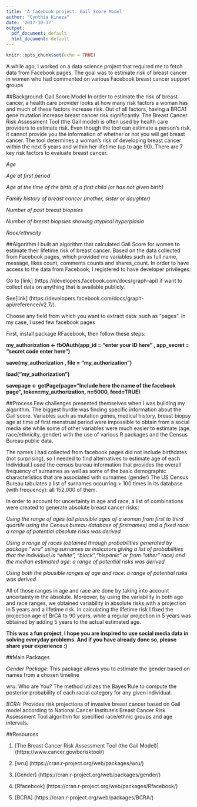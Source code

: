 ```yaml
---
title: 'A facebook project: Gail Score Model'
author: "Cynthia Kineza"
date: '2017-10-17'
output:
  pdf_document: default
  html_document: default
---
```


```r
knitr::opts_chunk$set(echo = TRUE)
```
A while ago, I worked on a data science project that required me to fetch data from Facebook pages.
The goal was to estimate risk of breast cancer in women who had commented on various Facebook breast cancer support groups

##Background: Gail Score Model
In order to estimate the risk of breast cancer, a health care provider looks at how many risk factors a woman has and much of these factors increase risk. Out of all factors, having a BRCA1 gene mutation increase breast cancer risk significantly.
The Breast Cancer Risk Assessment Tool (the Gail model) is often used by health care providers to estimate risk.
Even though the tool can estimate a person's risk, it cannot provide you the information of whether or not you will get breast cancer. The tool determines a woman's risk of developing breast cancer within the next 5 years and within her lifetime (up to age 90).
There are 7 key risk factors to evaluate breast cancer.

*Age*

*Age at first period*

*Age at the time of the birth of a first child (or has not given birth)*

*Family history of breast cancer (mother, sister or daughter)*

*Number of past breast biopsies*

*Number of breast biopsies showing atypical hyperplasia*

*Race/ethnicity*

##Algorithm
I built an algorithm that calculated Gail Score for women to estimate their lifetime risk of breast cancer.
Based on the data collected from Facebook pages, which provided me variables such as full name, message, likes count, comments counts and shares_count.
In order to have access to the data from Facebook, I registered to have developer privileges:

Go to [link] (https://developers.facebook.com/docs/graph-api) if want to collect data on anything that is available publicly.

See[link] (https://developers.facebook.com/docs/graph-api/reference/v2.7/). 

Choose any field from which you want to extract data: such as “pages”.
In my case, I used few facebook pages

First, install package RFacebook, then follow these steps:

**my_authorization <- fbOAuth(app_id = "enter your ID here" , app_secret = "secret code enter here")**

**save(my_authorization , file = "my_authorization")**

**load("my_authorization")**

**savepage <- getPage(page="Include here the name of the facebook page", token=my_authorization, n=5000, feed=TRUE)**


##Process
Few challenges presented themselves when I was building my algorithm.
The biggest hurdle was finding specific information about the Gail score. Variables such as mutation genes, medical history, breast biopsy age at time of first menstrual period were impossible to obtain from a social media site while some of other variables were much easier to estimate (age, race/ethnicity, gender) with the use of various R packages and the Census Bureau public data.

The names I had collected from facebook pages did not include birthdates (not surprising), so I needed to find alternatives to estimate age of each individual.I used the census bureau information that provides the overall frequency of surnames as well as some of the basic demographic characteristics that are associated with surnames (gender)
The US Census Bureau tabulates a list of surnames occurring > 100 times in its database (with frequency): all 152,000 of them.

In order to account for uncertainty in age and race, a list of combinations were created to generate absolute breast cancer risks:

*Using the range of ages (all plausible ages of a woman from first to third quartile using the Census bureau database of firstnames) and a fixed race: a range of potential absolute risks was derived*

*Using a range of races (obtained through probabilities generated by package "wru" using surnames as indicators giving a list of probabilities that the individual is "white", "black","hispanic" or from "other" race) and the median estimated age: a range of potential risks was derived*

*Using both the plausible ranges of age and race: a range of potential risks was derived*

All of those ranges in age and race are done by taking into account uncertainty in the absolute.
Moreover, by using the variability in both age and race ranges, we obtained variability in absolute risks with a projection in 5 years and a lifetime risk. In calculating the lifetime risk I fixed the projection age of BrCA to 90 years, while a regular projection in 5 years was obtained by adding 5 years to the actual estimated age. 



**This was a fun project, I hope you are inspired to use social media data in solving everyday problems. And if you have already done so, please share your experience :) **


##Main Packages

*Gender Package*: This package allows you to estimate the gender based on names from a chosen timeline

*wru*: Who are You? The method utilizes the Bayes'Rule to compute the posterior probability of each racial category for any given individual. 

*BCRA*: Provides risk projections of invasive breast cancer based on Gail model according to National Cancer Institute's Breast Cancer Risk Assessment Tool algorithm for specified race/ethnic groups and age intervals.

##Resources

1. [The Breast Cancer Risk Assessment Tool (the Gail Model)] (https://www.cancer.gov/bcrisktool/)

2. [wru] (https://cran.r-project.org/web/packages/wru/)

3. [Gender] (https://cran.r-project.org/web/packages/gender/)

4. [Rfacebook] (https://cran.r-project.org/web/packages/Rfacebook/)

5. [BCRA] (https://cran.r-project.org/web/packages/BCRA/)






